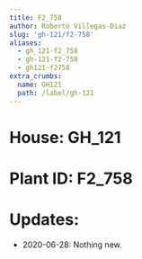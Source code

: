 ```yaml
---
title: F2_758
author: Roberto Villegas-Diaz
slug: 'gh-121/f2-758'
aliases:
  - gh_121-f2_758
  - gh-121-f2-758
  - gh121-f2758
extra_crumbs:
  name: GH121
  path: /label/gh-121
---
```


# **House**: GH_121
# **Plant ID**: F2_758
# **Updates**: 
 - 2020-06-28: Nothing new.
